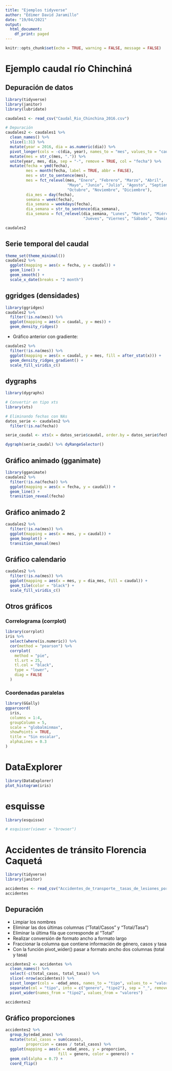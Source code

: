 ```yaml
---
title: "Ejemplos tidyverse"
author: "Edimer David Jaramillo"
date: "19/04/2021"
output:
  html_document:
    df_print: paged
---
```


```r
knitr::opts_chunk$set(echo = TRUE, warning = FALSE, message = FALSE)
```

# Ejemplo caudal río Chinchiná

## Depuración de datos

```r
library(tidyverse)
library(janitor)
library(lubridate)

caudales1 <- read_csv("Caudal_Rio_Chinchina_2016.csv")

# Depuración
caudales2 <- caudales1 %>% 
  clean_names() %>% 
  slice(1:31) %>% 
  mutate(year = 2016, dia = as.numeric(dia)) %>% 
  pivot_longer(cols = -c(dia, year), names_to = "mes", values_to = "caudal") %>% 
  mutate(mes = str_c(mes, ".")) %>% 
  unite(year, mes, dia, sep = "-", remove = TRUE, col = "fecha") %>% 
  mutate(fecha = ymd(fecha),
         mes = month(fecha, label = TRUE, abbr = FALSE),
         mes = str_to_sentence(mes),
         mes = fct_relevel(mes, "Enero", "Febrero", "Marzo", "Abril",
                           "Mayo", "Junio", "Julio", "Agosto", "Septiembre",
                           "Octubre", "Noviembre", "Diciembre"),
         dia_mes = day(fecha),
         semana = week(fecha),
         dia_semana = weekdays(fecha),
         dia_semana = str_to_sentence(dia_semana),
         dia_semana = fct_relevel(dia_semana, "Lunes", "Martes", "Miércoles",
                                  "Jueves", "Viernes", "Sábado", "Domingo"))

caudales2
```

## Serie temporal del caudal

```r
theme_set(theme_minimal())
caudales2 %>% 
  ggplot(mapping = aes(x = fecha, y = caudal)) +
  geom_line() +
  geom_smooth() +
  scale_x_date(breaks = "2 month")
```

## ggridges (densidades)

```r
library(ggridges)
caudales2 %>% 
  filter(!is.na(mes)) %>% 
  ggplot(mapping = aes(x = caudal, y = mes)) +
  geom_density_ridges()
```

- Gráfico anterior con gradiente:

```r
caudales2 %>% 
  filter(!is.na(mes)) %>% 
  ggplot(mapping = aes(x = caudal, y = mes, fill = after_stat(x))) + 
  geom_density_ridges_gradient() +
  scale_fill_viridis_c()
```

## dygraphs

```r
library(dygraphs)

# Convertir en tipo xts
library(xts)

# Eliminando fechas con NAs
datos_serie <- caudales2 %>% 
  filter(!is.na(fecha))

serie_caudal <- xts(x = datos_serie$caudal, order.by = datos_serie$fecha)

dygraph(serie_caudal) %>% dyRangeSelector()
```

## Gráfico animado (gganimate)

```r
library(gganimate)
caudales2 %>% 
  filter(!is.na(fecha)) %>% 
  ggplot(mapping = aes(x = fecha, y = caudal)) +
  geom_line() +
  transition_reveal(fecha)
```

## Gráfico animado 2

```r
caudales2 %>% 
  filter(!is.na(mes)) %>% 
  ggplot(mapping = aes(x = mes, y = caudal)) +
  geom_boxplot() +
  transition_manual(mes)
```

## Gráfico calendario

```r
caudales2 %>% 
  filter(!is.na(mes)) %>% 
  ggplot(mapping = aes(x = mes, y = dia_mes, fill = caudal)) +
  geom_tile(color = "black") +
  scale_fill_viridis_c()
```

## Otros gráficos

### Correlograma (corrplot)

```r
library(corrplot)
iris %>% 
  select(where(is.numeric)) %>% 
  cor(method = "pearson") %>% 
  corrplot(
    method = "pie",
    tl.srt = 25,
    tl.col = "black",
    type = "lower",
    diag = FALSE
  )
```

### Coordenadas paralelas

```r
library(GGally)
ggparcoord(
  iris,
  columns = 1:4,
  groupColumn = 5,
  scale = "globalminmax",
  showPoints = TRUE,
  title = "Sin escalar",
  alphaLines = 0.3
)
```

# DataExplorer

```r
library(DataExplorer)
plot_histogram(iris)
```

# esquisse

```r
library(esquisse)

# esquisser(viewer = "browser")
```

# Accidentes de tránsito Florencia Caquetá

```r
library(tidyverse)
library(janitor)

accidentes <- read_csv("Accidentes_de_transporte__tasas_de_lesiones_por_100.000_habitantes__seg_n_edad_y_sexo__Colombia__2011.csv")
accidentes
```

## Depuración

- Limpiar los nombres
- Eliminar las dos últimas columnas ("Total/Casos" y "Total/Tasa")
- Eliminar la última fila que corresponde al "Total"
- Realizar conversión de formato ancho a formato largo
- Fraccionar la columna que contiene información de género, casos y tasa
- Con la función pivot_wider() pasar a formato ancho dos columnas (total y tasa)

```r
accidentes2 <- accidentes %>% 
  clean_names() %>% 
  select(-c(total_casos, total_tasa)) %>% 
  slice(-nrow(accidentes)) %>% 
  pivot_longer(cols = -edad_anos, names_to = "tipo", values_to = "valores") %>% 
  separate(col = "tipo", into = c("genero", "tipo2"), sep = "_", remove = TRUE) %>% 
  pivot_wider(names_from = "tipo2", values_from = "valores")

accidentes2
```

## Gráfico proporciones

```r
accidentes2 %>% 
  group_by(edad_anos) %>% 
  mutate(total_casos = sum(casos),
         proporcion = casos / total_casos) %>% 
  ggplot(mapping = aes(x = edad_anos, y = proporcion,
                       fill = genero, color = genero)) +
  geom_col(alpha = 0.7) +
  coord_flip()
```
